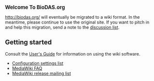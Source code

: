 <big>'''Welcome To BioDAS.org'''</big>

http://biodas.org/ will eventually be migrated to a wiki format. In the meantime, please continue to use the original site. If you want to pitch in and help this migration, send a note to the [http://lists.open-bio.org/mailman/listinfo/das2:BioDAS discussion list].

== Getting started ==

Consult the [http://meta.wikimedia.org/wiki/Help:Contents User's Guide] for information on using the wiki software.

* [http://www.mediawiki.org/wiki/Help:Configuration_settings Configuration settings list]
* [http://www.mediawiki.org/wiki/Help:FAQ MediaWiki FAQ]
* [http://mail.wikimedia.org/mailman/listinfo/mediawiki-announce MediaWiki release mailing list]
